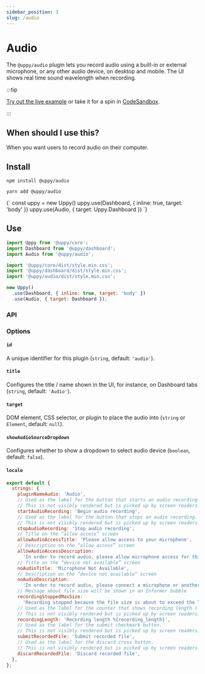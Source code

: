 ```yaml
---
sidebar_position: 3
slug: /audio
---
```




# Audio

The `@uppy/audio` plugin lets you record audio using a built-in or external
microphone, or any other audio device, on desktop and mobile. The UI shows real
time sound wavelength when recording.

:::tip

[Try out the live example](/examples) or take it for a spin in
[CodeSandbox](https://codesandbox.io/s/uppy-dashboard-xpxuhd).

:::

## When should I use this?

When you want users to record audio on their computer.

## Install

<Tabs>
  <TabItem value="npm" label="NPM" default>

```shell
npm install @uppy/audio
```

  </TabItem>

  <TabItem value="yarn" label="Yarn">

```shell
yarn add @uppy/audio
```

  </TabItem>

  <TabItem value="cdn" label="CDN">
    <UppyCdnExample>
      {`
        const uppy = new Uppy()
        uppy.use(Dashboard, { inline: true, target: 'body' })
        uppy.use(Audio, { target: Uppy.Dashboard })
      `}
    </UppyCdnExample>
  </TabItem>
</Tabs>

## Use

```js {3,7,11} showLineNumbers
import Uppy from '@uppy/core';
import Dashboard from '@uppy/dashboard';
import Audio from '@uppy/audio';

import '@uppy/core/dist/style.min.css';
import '@uppy/dashboard/dist/style.min.css';
import '@uppy/audio/dist/style.min.css';

new Uppy()
  .use(Dashboard, { inline: true, target: 'body' })
  .use(Audio, { target: Dashboard });
```

### API

### Options

#### `id`

A unique identifier for this plugin (`string`, default: `'audio'`).

#### `title`

Configures the title / name shown in the UI, for instance, on Dashboard tabs
(`string`, default: `'Audio'`).

#### `target`

DOM element, CSS selector, or plugin to place the audio into (`string` or
`Element`, default: `null`).

#### `showAudioSourceDropdown`

Configures whether to show a dropdown to select audio device (`boolean`,
default: `false`).

#### `locale`

```js
export default {
  strings: {
    pluginNameAudio: 'Audio',
    // Used as the label for the button that starts an audio recording.
    // This is not visibly rendered but is picked up by screen readers.
    startAudioRecording: 'Begin audio recording',
    // Used as the label for the button that stops an audio recording.
    // This is not visibly rendered but is picked up by screen readers.
    stopAudioRecording: 'Stop audio recording',
    // Title on the “allow access” screen
    allowAudioAccessTitle: 'Please allow access to your microphone',
    // Description on the “allow access” screen
    allowAudioAccessDescription:
      'In order to record audio, please allow microphone access for this site.',
    // Title on the “device not available” screen
    noAudioTitle: 'Microphone Not Available',
    // Description on the “device not available” screen
    noAudioDescription:
      'In order to record audio, please connect a microphone or another audio input device',
    // Message about file size will be shown in an Informer bubble
    recordingStoppedMaxSize:
      'Recording stopped because the file size is about to exceed the limit',
    // Used as the label for the counter that shows recording length (`1:25`).
    // This is not visibly rendered but is picked up by screen readers.
    recordingLength: 'Recording length %{recording_length}',
    // Used as the label for the submit checkmark button.
    // This is not visibly rendered but is picked up by screen readers.
    submitRecordedFile: 'Submit recorded file',
    // Used as the label for the discard cross button.
    // This is not visibly rendered but is picked up by screen readers.
    discardRecordedFile: 'Discard recorded file',
  },
};
```
